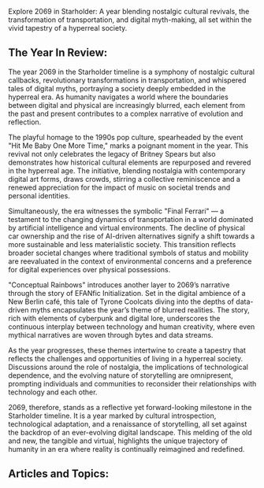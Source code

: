 Explore 2069 in Starholder: A year blending nostalgic cultural revivals, the transformation of transportation, and digital myth-making, all set within the vivid tapestry of a hyperreal society.


## The Year In Review:

The year 2069 in the Starholder timeline is a symphony of nostalgic cultural callbacks, revolutionary transformations in transportation, and whispered tales of digital myths, portraying a society deeply embedded in the hyperreal era. As humanity navigates a world where the boundaries between digital and physical are increasingly blurred, each element from the past and present contributes to a complex narrative of evolution and reflection.

The playful homage to the 1990s pop culture, spearheaded by the event "Hit Me Baby One More Time," marks a poignant moment in the year. This revival not only celebrates the legacy of Britney Spears but also demonstrates how historical cultural elements are repurposed and revered in the hyperreal age. The initiative, blending nostalgia with contemporary digital art forms, draws crowds, stirring a collective reminiscence and a renewed appreciation for the impact of music on societal trends and personal identities.

Simultaneously, the era witnesses the symbolic "Final Ferrari" — a testament to the changing dynamics of transportation in a world dominated by artificial intelligence and virtual environments. The decline of physical car ownership and the rise of AI-driven alternatives signify a shift towards a more sustainable and less materialistic society. This transition reflects broader societal changes where traditional symbols of status and mobility are reevaluated in the context of environmental concerns and a preference for digital experiences over physical possessions.

"Conceptual Rainbows" introduces another layer to 2069’s narrative through the story of EFANfic Initialization. Set in the digital ambience of a New Berlin café, this tale of Tyrone Coolcats diving into the depths of data-driven myths encapsulates the year’s theme of blurred realities. The story, rich with elements of cyberpunk and digital lore, underscores the continuous interplay between technology and human creativity, where even mythical narratives are woven through bytes and data streams.

As the year progresses, these themes intertwine to create a tapestry that reflects the challenges and opportunities of living in a hyperreal society. Discussions around the role of nostalgia, the implications of technological dependence, and the evolving nature of storytelling are omnipresent, prompting individuals and communities to reconsider their relationships with technology and each other.

2069, therefore, stands as a reflective yet forward-looking milestone in the Starholder timeline. It is a year marked by cultural introspection, technological adaptation, and a renaissance of storytelling, all set against the backdrop of an ever-evolving digital landscape. This melding of the old and new, the tangible and virtual, highlights the unique trajectory of humanity in an era where reality is continually reimagined and redefined.

## Articles and Topics:

